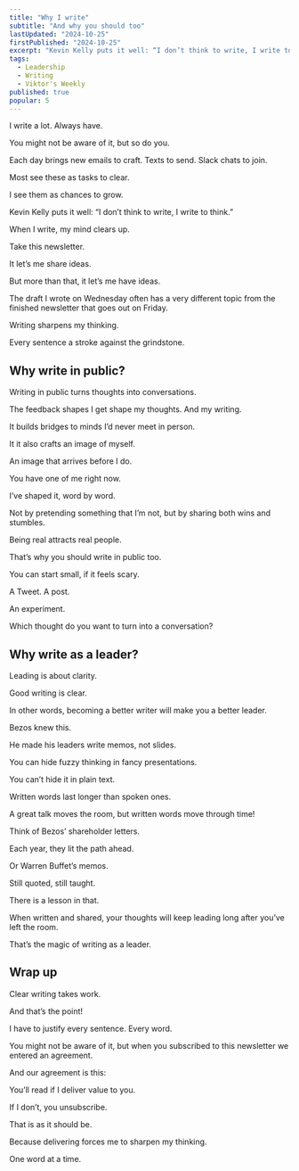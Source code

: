 ```yaml
---
title: "Why I write"
subtitle: "And why you should too"
lastUpdated: "2024-10-25"
firstPublished: "2024-10-25"
excerpt: "Kevin Kelly puts it well: “I don’t think to write, I write to think. When I write, my mind clears up. But why write as a leader?"
tags:
  - Leadership
  - Writing
  - Viktor's Weekly
published: true
popular: 5
---
```


I write a lot. Always have.

You might not be aware of it, but so do you.

Each day brings new emails to craft. Texts to send. Slack chats to join.

Most see these as tasks to clear.

I see them as chances to grow.

Kevin Kelly puts it well: “I don’t think to write, I write to think.”

When I write, my mind clears up.

Take this newsletter.

It let’s me share ideas.

But more than that, it let’s me have ideas.

The draft I wrote on Wednesday often has a very different topic from the finished newsletter that goes out on Friday.

Writing sharpens my thinking.

Every sentence a stroke against the grindstone.

## Why write in public?

Writing in public turns thoughts into conversations.

The feedback shapes I get shape my thoughts. And my writing.

It builds bridges to minds I’d never meet in person.

It it also crafts an image of myself.

An image that arrives before I do.

You have one of me right now.

I’ve shaped it, word by word.

Not by pretending something that I’m not, but by sharing both wins and stumbles.

Being real attracts real people.

That’s why you should write in public too.

You can start small, if it feels scary.

A Tweet. A post.

An experiment.

Which thought do you want to turn into a conversation?

## Why write as a leader?

Leading is about clarity.

Good writing is clear.

In other words, becoming a better writer will make you a better leader.

Bezos knew this.

He made his leaders write memos, not slides.

You can hide fuzzy thinking in fancy presentations.

You can’t hide it in plain text.

Written words last longer than spoken ones.

A great talk moves the room, but written words move through time!

Think of Bezos’ shareholder letters.

Each year, they lit the path ahead.

Or Warren Buffet’s memos.

Still quoted, still taught.

There is a lesson in that.

When written and shared, your thoughts will keep leading long after you’ve left the room.

That’s the magic of writing as a leader.

## Wrap up

Clear writing takes work.

And that’s the point!

I have to justify every sentence. Every word.

You might not be aware of it, but when you subscribed to this newsletter we entered an agreement.

And our agreement is this:

You’ll read if I deliver value to you.

If I don’t, you unsubscribe.

That is as it should be.

Because delivering forces me to sharpen my thinking.

One word at a time.